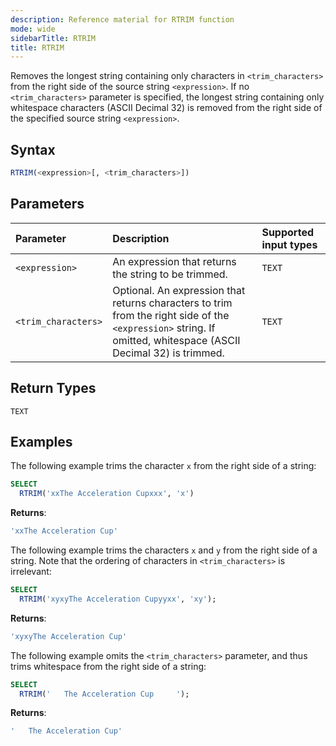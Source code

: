```yaml
---
description: Reference material for RTRIM function
mode: wide
sidebarTitle: RTRIM
title: RTRIM
---
```



Removes the longest string containing only characters in `<trim_characters>` from the right side of the source string `<expression>`. If no `<trim_characters>` parameter is specified, the longest string containing only whitespace characters (ASCII Decimal 32) is removed from the right side of the specified source string `<expression>`.

## Syntax


```sql
RTRIM(<expression>[, <trim_characters>])
```

## Parameters 


| Parameter        | Description                | Supported input types | 
| :--------------- | :------------------------- | :----------|
| `<expression>`  | An expression that returns the string to be trimmed. | `TEXT` |
| `<trim_characters>` | Optional. An expression that returns characters to trim from the right side of the `<expression>` string. If omitted, whitespace (ASCII Decimal 32) is trimmed. | `TEXT` | 

## Return Types 
`TEXT`

## Examples


The following example trims the character `x` from the right side of a string:

```sql
SELECT
  RTRIM('xxThe Acceleration Cupxxx', 'x') 
```

**Returns**:

```sql
'xxThe Acceleration Cup'
```

The following example trims the characters `x` and `y` from the right side of a string. Note that the ordering of characters in `<trim_characters>` is irrelevant:

```sql
SELECT
  RTRIM('xyxyThe Acceleration Cupyyxx', 'xy');
```

**Returns**:

```sql
'xyxyThe Acceleration Cup'
```

The following example omits the `<trim_characters>` parameter, and thus trims whitespace from the right side of a string: 

```sql
SELECT
  RTRIM('   The Acceleration Cup     ');
```

**Returns**:

```sql
'   The Acceleration Cup'
```


